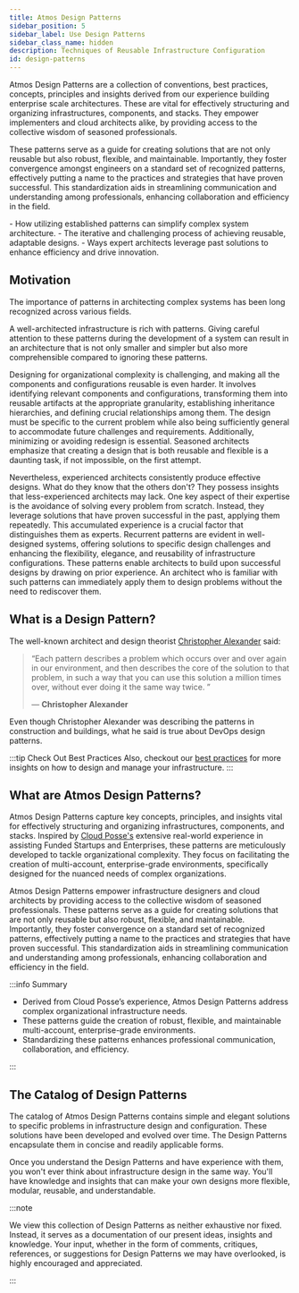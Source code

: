 ```yaml
---
title: Atmos Design Patterns
sidebar_position: 5
sidebar_label: Use Design Patterns
sidebar_class_name: hidden
description: Techniques of Reusable Infrastructure Configuration
id: design-patterns
---
```


<Intro>
Atmos Design Patterns are a collection of conventions, best practices, concepts, principles and insights derived from our experience building enterprise scale architectures. These are vital for effectively structuring and organizing infrastructures, components, and stacks. They empower implementers and cloud architects alike, by providing access to the collective wisdom of seasoned professionals.
</Intro>

These patterns serve as a guide for creating solutions that are not only reusable but also robust, flexible, and maintainable. Importantly, they foster convergence amongst engineers on a standard set of recognized patterns, effectively putting a name to the practices and strategies that have proven successful. This standardization aids in streamlining communication and understanding among professionals, enhancing collaboration and efficiency in the field.

<KeyPoints>
- How utilizing established patterns can simplify complex system architecture.
- The iterative and challenging process of achieving reusable, adaptable designs.
- Ways expert architects leverage past solutions to enhance efficiency and drive innovation.
</KeyPoints>

## Motivation

The importance of patterns in architecting complex systems has been long recognized across various fields.

A well-architected infrastructure is rich with patterns. Giving careful attention to these patterns during the development of a system can result in an architecture that is not only smaller and simpler but also more comprehensible compared to ignoring these patterns.

Designing for organizational complexity is challenging, and making all the components and configurations reusable is even harder. It involves identifying relevant components and configurations, transforming them into reusable artifacts at the appropriate granularity, establishing inheritance hierarchies, and defining crucial relationships among them. The design must be specific to the current problem while also being sufficiently general to accommodate future challenges and requirements. Additionally, minimizing or avoiding redesign is essential. Seasoned architects emphasize that creating a design that is both reusable and flexible is a daunting task, if not impossible, on the first attempt.

Nevertheless, experienced architects consistently produce effective designs. What do they know that the others don't? They possess insights that less-experienced architects may lack. One key aspect of their expertise is the avoidance of solving every problem from scratch. Instead, they leverage solutions that have proven successful in the past, applying them repeatedly. This accumulated experience is a crucial factor that distinguishes them as experts. Recurrent patterns are evident in well-designed systems, offering solutions to specific design challenges and enhancing the flexibility, elegance, and reusability of infrastructure configurations. These patterns enable architects to build upon successful designs by drawing on prior experience. An architect who is familiar with such patterns can immediately apply them to design problems without the need to rediscover them.

## What is a Design Pattern?

The well-known architect and design theorist [Christopher Alexander](https://en.wikipedia.org/wiki/Christopher_Alexander) said:

> <q>Each pattern describes a problem which occurs over and over again in our environment, and then describes the core of the solution
> to that problem, in such a way that you can use this solution a million times over, without ever doing it the same way twice. <p className="author">— **Christopher Alexander**</p></q>


Even though Christopher Alexander was describing the patterns in construction and buildings, what he said is true about DevOps design patterns.

:::tip Check Out Best Practices
Also, checkout our [best practices](/best-practices) for more insights on how to design and manage your infrastructure.
:::

## What are Atmos Design Patterns?

Atmos Design Patterns capture key concepts, principles, and insights vital for effectively structuring and organizing infrastructures,
components, and stacks. Inspired by [Cloud Posse's](https://cloudposse.com) extensive real-world experience in assisting Funded Startups and Enterprises, these patterns are meticulously developed to tackle organizational complexity. They focus on facilitating the creation of multi-account, enterprise-grade environments, specifically designed for the nuanced needs of complex organizations.

Atmos Design Patterns empower infrastructure designers and cloud architects by providing access to the collective wisdom of seasoned professionals. These patterns serve as a guide for creating solutions that are not only reusable but also robust, flexible, and maintainable. Importantly, they foster convergence on a standard set of recognized patterns, effectively putting a name to the practices and strategies that have proven successful. This standardization aids in streamlining communication and understanding among professionals, enhancing collaboration and efficiency in the field.

:::info Summary

- Derived from Cloud Posse’s experience, Atmos Design Patterns address complex organizational infrastructure needs.
- These patterns guide the creation of robust, flexible, and maintainable multi-account, enterprise-grade environments.
- Standardizing these patterns enhances professional communication, collaboration, and efficiency.

:::

## The Catalog of Design Patterns

The catalog of Atmos Design Patterns contains simple and elegant solutions to specific problems in infrastructure design and
configuration. These solutions have been developed and evolved over time. The Design Patterns encapsulate them in concise and readily applicable
forms.

Once you understand the Design Patterns and have experience with them, you won't ever think about infrastructure design in the same way.
You'll have knowledge and insights that can make your own designs more flexible, modular, reusable, and understandable.

:::note

We view this collection of Design Patterns as neither exhaustive nor fixed. Instead, it serves as a documentation of our present ideas, insights and knowledge. Your input, whether in the form of comments, critiques, references, or suggestions for Design Patterns we may have overlooked, is highly encouraged and appreciated.

:::

<DocCardList/>
